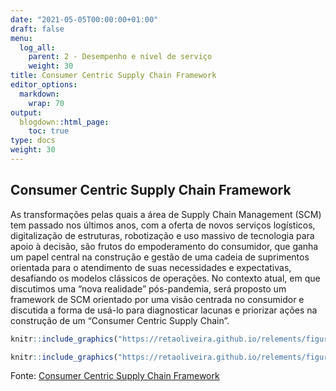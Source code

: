 ```yaml
---
date: "2021-05-05T00:00:00+01:00"
draft: false
menu:
  log_all:
    parent: 2 - Desempenho e nível de serviço
    weight: 30
title: Consumer Centric Supply Chain Framework
editor_options: 
  markdown: 
    wrap: 70
output: 
  blogdown::html_page:
    toc: true
type: docs
weight: 30
---
```


## Consumer Centric Supply Chain Framework

As transformações pelas quais a área de Supply Chain Management (SCM) tem passado nos últimos anos, com a oferta de novos serviços logísticos, digitalização de estruturas, robotização e uso massivo de tecnologia para apoio à decisão, são frutos do empoderamento do consumidor, que ganha um papel central na construção e gestão de uma cadeia de suprimentos orientada para o atendimento de suas necessidades e expectativas, desafiando os modelos clássicos de operações. No contexto atual, em que discutimos uma “nova realidade” pós-pandemia, será proposto um framework de SCM
orientado por uma visão centrada no consumidor e discutida a forma de usá-lo para diagnosticar lacunas e priorizar ações na construção de um “Consumer Centric Supply Chain”. 

```r
knitr::include_graphics("https://retaoliveira.github.io/relements/figures/logistics/ccscf.png")
```


```r
knitr::include_graphics("https://retaoliveira.github.io/relements/figures/logistics/funcoes_ccscf.png")
```


Fonte: [Consumer Centric Supply Chain Framework](https://github.com/retaoliveira/relements/raw/main/texto/ccscf.pdf)

